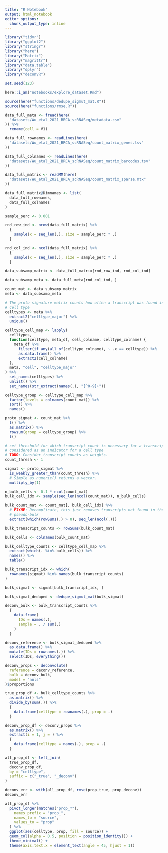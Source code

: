 ```yaml
---
title: "R Notebook"
output: html_notebook
editor_options: 
  chunk_output_type: inline
---
```


```r
library("tidyr")
library("ggplot2")
library("stringr")
library("here")
library("Matrix")
library("magrittr")
library("data.table")
library("dplyr")
library("deconvR")

set.seed(123)

here::i_am("notebooks/explore_dataset.Rmd")

source(here("functions/dedupe_sigmut_mat.R"))
source(here("functions/rmse.R"))
```

```r
data_full_meta <- fread(here(
  "datasets/Wu_etal_2021_BRCA_scRNASeq/metadata.csv"
)) %>%
  rename(cell = V1)

data_full_rownames <- readLines(here(
  "datasets/Wu_etal_2021_BRCA_scRNASeq/count_matrix_genes.tsv"
))

data_full_colnames <- readLines(here(
  "datasets/Wu_etal_2021_BRCA_scRNASeq/count_matrix_barcodes.tsv"
))

data_full_matrix <- readMM(here(
  "datasets/Wu_etal_2021_BRCA_scRNASeq/count_matrix_sparse.mtx"
))

data_full_matrix@Dimnames <- list(
  data_full_rownames,
  data_full_colnames
)
```

```r
sample_perc <- 0.001

rnd_row_ind <- nrow(data_full_matrix) %>%
  {
    sample(x = seq_len(.), size = sample_perc * .)
  }

rnd_col_ind <- ncol(data_full_matrix) %>%
  {
    sample(x = seq_len(.), size = sample_perc * .)
  }

data_subsamp_matrix <- data_full_matrix[rnd_row_ind, rnd_col_ind]

data_subsamp_meta <- data_full_meta[rnd_col_ind, ]
```

```r
count_mat <- data_subsamp_matrix
meta <- data_subsamp_meta
```

```r
# The proto signature matrix counts how often a transcript was found in each
# cell type
celltypes <- meta %>%
  extract2("celltype_major") %>%
  unique()

celltype_cell_map <- lapply(
  celltypes,
  function(celltype, meta_df, cell_colname, celltype_colname) {
    meta_df %>%
      filter(if_any(all_of(celltype_colname), ~ .x == celltype)) %>%
      as.data.frame() %>%
      extract2(cell_colname)
  },
  meta, "cell", "celltype_major"
) %>%
  set_names(celltypes) %>%
  unlist() %>%
  set_names(str_extract(names(.), "[^0-9]+"))

celltype_group <- celltype_cell_map %>%
  factor(levels = colnames(count_mat)) %>%
  sort() %>%
  names()

proto_sigmat <- count_mat %>%
  t() %>%
  as.matrix() %>%
  rowsum(group = celltype_group) %>%
  t()
```

```r
# set threshold for which transcript count is necessary for a transcript to be
# considered as an indicator for a cell type
# TODO: Consider transcript counts as weights.
count_thresh <- 1

sigmat <- proto_sigmat %>%
  is_weakly_greater_than(count_thresh) %>%
  # Simple as.numeric() returns a vector.
  multiply_by(1)
```

```r
n_bulk_cells <- 0.1 * ncol(count_mat)
bulk_cell_idx <- sample(seq_len(ncol(count_mat)), n_bulk_cells)

bulk_count_mat <- count_mat[, bulk_cell_idx] %>%
  # FIXME: Decomplicate, this just removes transcripts not found in the
  # pseudo-bulk
  extract(which(rowSums(.) > 0), seq_len(ncol(.)))

bulk_transcript_counts <- rowSums(bulk_count_mat)

bulk_cells <- colnames(bulk_count_mat)

bulk_celltype_counts <- celltype_cell_map %>%
  extract(which(. %in% bulk_cells)) %>%
  names() %>%
  table()
```

```r
bulk_transcript_idx <- which(
  rownames(sigmat) %in% names(bulk_transcript_counts)
)

bulk_sigmat <- sigmat[bulk_transcript_idx, ]

bulk_sigmat_deduped <- dedupe_sigmut_mat(bulk_sigmat)

deconv_bulk <- bulk_transcript_counts %>%
  {
    data.frame(
      IDs = names(.),
      sample = . / sum(.)
    )
  }

deconv_reference <- bulk_sigmat_deduped %>%
  as.data.frame() %>%
  mutate(IDs = rownames(.)) %>%
  select(IDs, everything())

deconv_props <- deconvolute(
  reference = deconv_reference,
  bulk = deconv_bulk,
  model = "nnls"
)$proportions
```

```r
true_prop_df <- bulk_celltype_counts %>%
  as.matrix() %>%
  divide_by(sum(.)) %>%
  {
    data.frame(celltype = rownames(.), prop = .)
  }

deconv_prop_df <- deconv_props %>%
  as.matrix() %>%
  extract(i = 1, j = ) %>%
  {
    data.frame(celltype = names(.), prop = .)
  }

all_prop_df <- left_join(
  true_prop_df,
  deconv_prop_df,
  by = "celltype",
  suffix = c("_true", "_deconv")
)

deconv_err <- with(all_prop_df, rmse(prop_true, prop_deconv))
deconv_err
```

```r
all_prop_df %>%
  pivot_longer(matches("prop_*"),
    names_prefix = "prop_",
    names_to = "source",
    values_to = "prop"
  ) %>%
  ggplot(aes(celltype, prop, fill = source)) +
  geom_col(alpha = 0.5, position = position_identity()) +
  theme_minimal() +
  theme(axis.text.x = element_text(angle = 45, hjust = 1))
```

